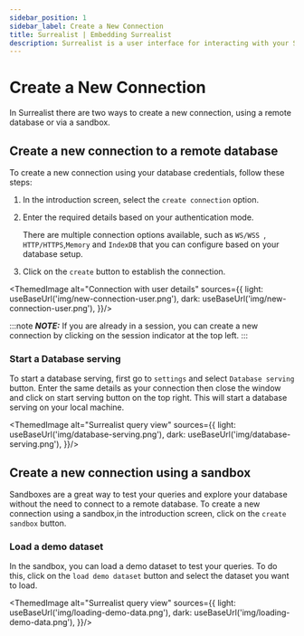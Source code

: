```yaml
---
sidebar_position: 1
sidebar_label: Create a New Connection 
title: Surrealist | Embedding Surrealist  
description: Surrealist is a user interface for interacting with your SurrealDB database visually. It enables you to seamlessly connect to any SurrealDB instance, allowing you to execute queries, explore your tables, design your schemas, and much more.
---
```



# Create a New Connection

In Surrealist there are two ways to create a new connection, using a remote database or via a sandbox.

## Create a new connection to a remote database

To create a new connection using your database credentials, follow these steps: 

1. In the introduction screen, select the `create connection` option. 
2. Enter the required details based on your authentication mode.

    There are multiple connection options available, such as `WS/WSS `, `HTTP/HTTPS`,`Memory` and `IndexDB` that you can configure based on your database setup.
3. Click on the `create` button to establish the connection.

<ThemedImage
  alt="Connection with user details"
  sources={{
    light: useBaseUrl('img/new-connection-user.png'),
    dark: useBaseUrl('img/new-connection-user.png'),
  }}/>


:::note
___NOTE:___ If you are already in a session, you can create a new connection by clicking on the session indicator at the top left.
:::

### Start a Database serving 

To start a database serving, first go to  `settings` and select `Database serving` button. Enter the same details as your connection then close the window and click on start serving button on the top right. This will start a database serving on your local machine.

<ThemedImage
  alt="Surrealist query view"
  sources={{
    light: useBaseUrl('img/database-serving.png'),
    dark: useBaseUrl('img/database-serving.png'),
  }}/>

## Create a new connection using a sandbox

Sandboxes are a great way to test your queries and explore your database without the need to connect to a remote database. To create a new connection using a sandbox,in the introduction screen, click on the `create sandbox` button.

### Load a demo dataset

In the sandbox, you can load a demo dataset to test your queries. To do this, click on the `load demo dataset` button and select the dataset you want to load.

<ThemedImage
  alt="Surrealist query view"
  sources={{
    light: useBaseUrl('img/loading-demo-data.png'),
    dark: useBaseUrl('img/loading-demo-data.png'),
  }}/>